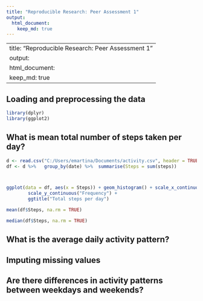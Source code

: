 ```yaml
---
title: "Reproducible Research: Peer Assessment 1"
output: 
  html_document:
    keep_md: true
---
```


---
title: "Reproducible Research: Peer Assessment 1"
output: 
  html_document:
    keep_md: true
---

## Loading and preprocessing the data

```r
library(dplyr)
library(ggplot2)
```

## What is mean total number of steps taken per day?

```r


d <- read.csv("C:/Users/emartina/Documents/activity.csv", header = TRUE,                    colClasses = c("numeric", "Date", "numeric"))
df <- d %>%   group_by(date) %>%  summarise(Steps = sum(steps))



ggplot(data = df, aes(x = Steps)) + geom_histogram() + scale_x_continuous("Total steps per day") + 
        scale_y_continuous("Frequency") + 
        ggtitle("Total steps per day")

mean(df$Steps, na.rm = TRUE)

median(df$Steps, na.rm = TRUE)

```

## What is the average daily activity pattern?



## Imputing missing values



## Are there differences in activity patterns between weekdays and weekends?
